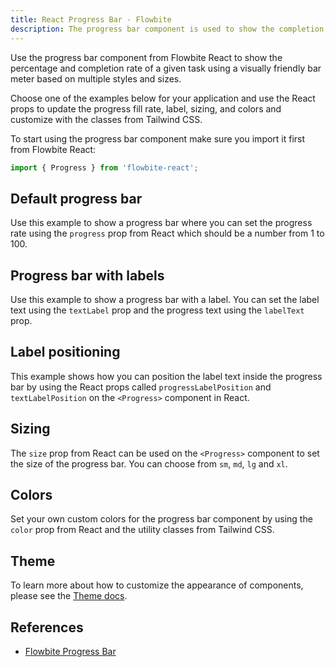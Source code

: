 ```yaml
---
title: React Progress Bar - Flowbite
description: The progress bar component is used to show the completion rate of a given task in the form of a filled bar where you can also add a label indicating percentage
---
```


Use the progress bar component from Flowbite React to show the percentage and completion rate of a given task using a visually friendly bar meter based on multiple styles and sizes.

Choose one of the examples below for your application and use the React props to update the progress fill rate, label, sizing, and colors and customize with the classes from Tailwind CSS.

To start using the progress bar component make sure you import it first from Flowbite React:

```jsx
import { Progress } from 'flowbite-react';
```

## Default progress bar

Use this example to show a progress bar where you can set the progress rate using the `progress` prop from React which should be a number from 1 to 100.

<Example name="progress.root" />

## Progress bar with labels

Use this example to show a progress bar with a label. You can set the label text using the `textLabel` prop and the progress text using the `labelText` prop.

<Example name="progress.withLabels" />

## Label positioning

This example shows how you can position the label text inside the progress bar by using the React props called `progressLabelPosition` and `textLabelPosition` on the `<Progress>` component in React.

<Example name="progress.positioning" />

## Sizing

The `size` prop from React can be used on the `<Progress>` component to set the size of the progress bar. You can choose from `sm`, `md`, `lg` and `xl`.

<Example name="progress.sizing" />

## Colors

Set your own custom colors for the progress bar component by using the `color` prop from React and the utility classes from Tailwind CSS.

<Example name="progress.colors" />

## Theme

To learn more about how to customize the appearance of components, please see the [Theme docs](/docs/customize/theme).

<Theme name="progress" />

## References

- [Flowbite Progress Bar](https://flowbite.com/docs/components/progress/)
